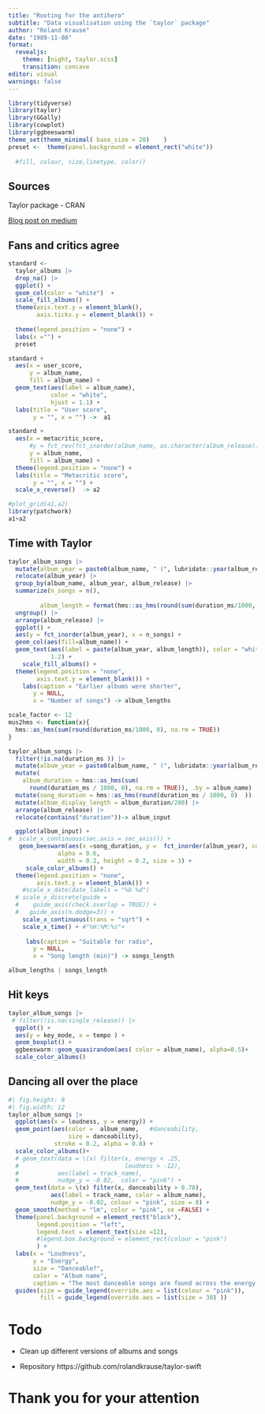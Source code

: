 ```yaml
---
title: "Rooting for the antihero"
subtitle: "Data visualisation using the `taylor` package"
author: "Roland Krause"
date: "1989-11-08"
format: 
  revealjs:
    theme: [night, taylor.scss]
    transition: concave
editor: visual
warnings: false
---
```


```r
library(tidyverse)
library(taylor)
library(GGally)
library(cowplot)
library(ggbeeswarm)
theme_set(theme_minimal( base_size = 20)    ) 
preset <-  theme(panel.background = element_rect("white"))
  
  #fill, colour, size,linetype, color))
```

## Sources

Taylor package - CRAN

[Blog post on medium](https://medium.com/@simranvatsa5/taylor-f656e2a09cc3)

## Fans and critics agree{.backdrop1}

```r
standard <-
  taylor_albums |>
  drop_na() |>
  ggplot() +
  geom_col(color = "white")  +
  scale_fill_albums() +
  theme(axis.text.y = element_blank(),
        axis.ticks.y = element_blank()) +
 
  theme(legend.position = "none") +
  labs(x ="") +
  preset

standard +
  aes(x = user_score,
      y = album_name,
      fill = album_name) +
  geom_text(aes(label = album_name),
            color = "white",
            hjust = 1.1) +
  labs(title = "User score",
       y = "", x = "") ->  a1
```

```r
standard +
  aes(x = metacritic_score,
      #y = fct_rev(fct_inorder(album_name, as.character(album_release))),
      y = album_name,
      fill = album_name) +
  theme(legend.position = "none") +
  labs(title = "Metacritic score",
       y = "", x = "") +
  scale_x_reverse()  -> a2
```


```r
#plot_grid(a1,a2) 
library(patchwork)
a1+a2
```



## Time with Taylor  {.backdrop2}

```r
taylor_album_songs |> 
  mutate(album_year = paste0(album_name, " (", lubridate::year(album_release), ")")) |> 
  relocate(album_year) |> 
  group_by(album_name, album_year, album_release) |> 
  summarize(n_songs = n(),
        
         album_length = format(hms::as_hms(round(sum(duration_ms/1000, na.rm = TRUE)))), "%H:%M:%s")  |> 
  ungroup() |> 
  arrange(album_release) |> 
  ggplot() +
  aes(y = fct_inorder(album_year), x = n_songs) +
  geom_col(aes(fill=album_name)) +
  geom_text(aes(label = paste(album_year, album_length)), color = "white", hjust = 
            1.2) +
    scale_fill_albums() +
  theme(legend.position = "none",
        axis.text.y = element_blank()) +
    labs(caption = "Earlier albums were shorter",
       y = NULL,
       x = "Number of songs") -> album_lengths
```


```r
scale_factor <- 12
mus2hms <- function(x){
  hms::as_hms(sum(round(duration_ms/1000, 0), na.rm = TRUE))
}

taylor_album_songs |>
  filter(!is.na(duration_ms )) |> 
  mutate(album_year = paste0(album_name, " (", lubridate::year(album_release), ")")) |>
  mutate(
    album_duration = hms::as_hms(sum(
      round(duration_ms / 1000, 0), na.rm = TRUE)), .by = album_name) |>
  mutate(song_duration = hms::as_hms(round(duration_ms / 1000, 0)  )) |> 
  mutate(album_display_length = album_duration/200) |> 
  arrange(album_release) |> 
  relocate(contains("duration"))-> album_input 

  ggplot(album_input) +
#  scale_x_continuous(sec.axis = sec_axis()) +
   geom_beeswarm(aes(x =song_duration, y =  fct_inorder(album_year), color = album_name),
              alpha = 0.6,
              width = 0.2, height = 0.2, size = 3) +
     scale_color_albums() +
  theme(legend.position = "none",
        axis.text.y = element_blank()) +
    #scale_x_date(date_labels = "%b %d")
  # scale_x_discrete(guide = 
  #    guide_axis(check.overlap = TRUE)) +
  #   guide_axis(n.dodge=3)) +
    scale_x_continuous(trans = "sqrt") +
    scale_x_time() + #"%H:%M:%s"+
 
     labs(caption = "Suitable for radio",
       y = NULL,
       x = "Song length (min)") -> songs_length
```

```r
album_lengths | songs_length
```

## Hit keys

```r
taylor_album_songs |> 
 # filter(!is.na(single_release)) |> 
  ggplot() +
  aes(y = key_mode, x = tempo ) +
  geom_boxplot() +
  ggbeeswarm::geom_quasirandom(aes( color = album_name), alpha=0.5)+ 
  scale_color_albums()
```


## Dancing all over the place{.backdrop4}

```r
#| fig.height: 8
#| fig.width: 12
taylor_album_songs |> 
  ggplot(aes(x = loudness, y = energy)) +
  geom_point(aes(color =  album_name,   #danceability,
                 size = danceability), 
             stroke = 0.2, alpha = 0.8) +
  scale_color_albums()+
  # geom_text(data = \(x) filter(x, energy < .25,
  #                              loudness > -12),
  #           aes(label = track_name),
  #           nudge_y = -0.02,  color = "pink") +
  geom_text(data = \(x) filter(x, danceability > 0.78),
            aes(label = track_name, color = album_name),
            nudge_y = -0.02, colour = "pink", size = 8) +
  geom_smooth(method = "lm", color = "pink", se =FALSE) +
  theme(panel.background = element_rect("black"),
        legend.position = "left",
        legend.text = element_text(size =12),
        #legend.box.background = element_rect(colour = "pink")
        ) +
  labs(x = "Loudness", 
       y = "Energy",
       size = "Danceable?",
       color = "Album name",
       caption = "The most danceable songs are found across the energy-loudness spectrum. ") +
  guides(size = guide_legend(override.aes = list(colour = "pink")),
         fill = guide_legend(override.aes = list(size = 30) ))
```

# Todo

* Clean up different versions of albums and songs

* Repository https://github.com/rolandkrause/taylor-swift

# Thank you for your attention

